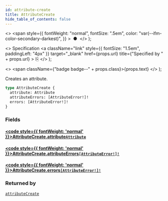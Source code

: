 ```yaml
---
id: attribute-create
title: AttributeCreate
hide_table_of_contents: false
---
```


  <>
    <span
      style={{
        fontWeight: "normal",
        fontSize: ".5em",
        color: "var(--ifm-color-secondary-darkest)",
      }}
    >
      &nbsp;●&nbsp;
    </span>
  </>
);

  <>
    Specification
    <a
      className="link"
      style={{ fontSize: "1.5em", paddingLeft: "4px" }}
      target="\_blank"
      href={props.url}
      title={"Specified by " + props.url}
    >
      ⎘
    </a>
  </>
);

  <>
    <span className={"badge badge--" + props.class}>{props.text}</span>
  </>
);

Creates an attribute.

```graphql
type AttributeCreate {
  attribute: Attribute
  attributeErrors: [AttributeError!]!
  errors: [AttributeError!]!
}
```

### Fields

#### [<code style={{ fontWeight: 'normal' }}>AttributeCreate.<b>attribute</b></code>](#)<Bullet />[`Attribute`](../../api-reference/attributes/objects/attribute) <Badge class="secondary" text="object"/> <Badge class="secondary" text="attributes"/>

>

#### [<code style={{ fontWeight: 'normal' }}>AttributeCreate.<b>attributeErrors</b></code>](#)<Bullet />[`[AttributeError!]!`](../../api-reference/attributes/objects/attribute-error) <Badge class="secondary" text="non-null"/> <Badge class="secondary" text="object"/> <Badge class="secondary" text="attributes"/>

>

#### [<code style={{ fontWeight: 'normal' }}>AttributeCreate.<b>errors</b></code>](#)<Bullet />[`[AttributeError!]!`](../../api-reference/attributes/objects/attribute-error) <Badge class="secondary" text="non-null"/> <Badge class="secondary" text="object"/> <Badge class="secondary" text="attributes"/>

>

### Returned by

[`attributeCreate`](../../api-reference/attributes/mutations/attribute-create) <Badge class="secondary" text="mutation"/>
